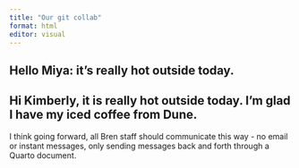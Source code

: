 ```yaml
---
title: "Our git collab"
format: html
editor: visual
---
```


## Hello Miya: it's really hot outside today.

## Hi Kimberly, it is really hot outside today. I'm glad I have my iced coffee from Dune.

I think going forward, all Bren staff should communicate this way - no email or instant messages, only sending messages back and forth through a Quarto document.
